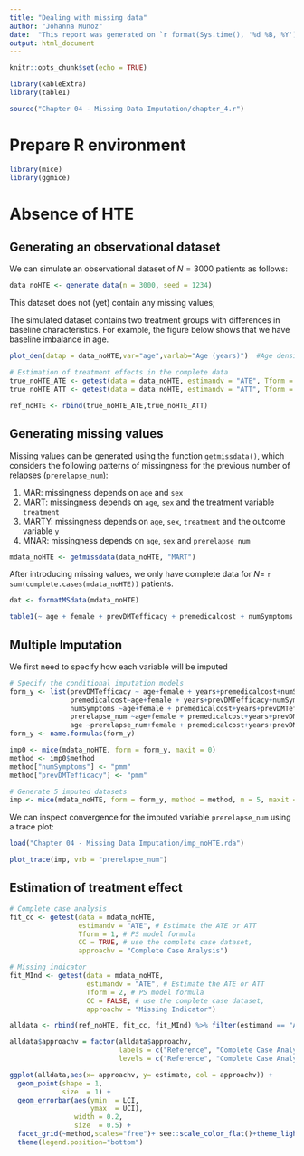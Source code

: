 ```yaml
---
title: "Dealing with missing data"
author: "Johanna Munoz"
date:  "This report was generated on `r format(Sys.time(), '%d %B, %Y')`"
output: html_document
---
```


```r
knitr::opts_chunk$set(echo = TRUE)

library(kableExtra)
library(table1)

source("Chapter 04 - Missing Data Imputation/chapter_4.r")
```
# Prepare R environment

```r
library(mice)
library(ggmice)
```

# Absence of HTE

## Generating an observational dataset
We can simulate an observational dataset of $N = 3000$ patients as follows:
```r
data_noHTE <- generate_data(n = 3000, seed = 1234) 
```

This dataset does not (yet) contain any missing values;

The simulated dataset contains two treatment groups with differences in baseline characteristics. For example, the figure below shows that we have baseline imbalance in age.

```r
plot_den(datap = data_noHTE,var="age",varlab="Age (years)")  #Age density
```

```r
# Estimation of treatment effects in the complete data
true_noHTE_ATE <- getest(data = data_noHTE, estimandv = "ATE", Tform = 1, CC = TRUE, approachv = "Reference")
true_noHTE_ATT <- getest(data = data_noHTE, estimandv = "ATT", Tform = 1, CC = TRUE, approachv = "Reference")

ref_noHTE <- rbind(true_noHTE_ATE,true_noHTE_ATT)
```

## Generating missing values
Missing values can be generated using the function `getmissdata()`, which considers the following patterns of missingness for the previous number of relapses (`prerelapse_num`):

1. MAR: missingness depends on `age` and `sex`
2. MART:  missingness depends on `age`, `sex` and the treatment variable `treatment`
3. MARTY: missingness depends on `age`, `sex`, `treatment` and the outcome variable `y`
4. MNAR:  missingness depends on `age`, `sex` and `prerelapse_num` 

```r
mdata_noHTE <- getmissdata(data_noHTE, "MART")
```

After introducing missing values, we only have complete data for $N=$ `r sum(complete.cases(mdata_noHTE))` patients.

```r
dat <- formatMSdata(mdata_noHTE)

table1(~ age + female + prevDMTefficacy + premedicalcost + numSymptoms + prerelapse_num | treatment, data = dat, caption = "Baseline characteristics of the incomplete dataset.")
```

## Multiple Imputation

We first need to specify how each variable will be imputed
```r
# Specify the conditional imputation models
form_y <- list(prevDMTefficacy ~ age+female + years+premedicalcost+numSymptoms+treatment+prerelapse_num+y,
               premedicalcost~age+female + years+prevDMTefficacy+numSymptoms+treatment+prerelapse_num+y,
               numSymptoms ~age+female + premedicalcost+years+prevDMTefficacy+prerelapse_num+treatment+y,
               prerelapse_num ~age+female + premedicalcost+years+prevDMTefficacy+numSymptoms+treatment+y,
               age ~prerelapse_num+female + premedicalcost+years+prevDMTefficacy+numSymptoms+treatment+y)
form_y <- name.formulas(form_y)

imp0 <- mice(mdata_noHTE, form = form_y, maxit = 0)
method <- imp0$method
method["numSymptoms"] <- "pmm"
method["prevDMTefficacy"] <- "pmm"
```

```r
# Generate 5 imputed datasets
imp <- mice(mdata_noHTE, form = form_y, method = method, m = 5, maxit = 50)
```

We can inspect convergence for the imputed variable `prerelapse_num` using a trace plot:
```r
load("Chapter 04 - Missing Data Imputation/imp_noHTE.rda")
```
```r
plot_trace(imp, vrb = "prerelapse_num")
```

## Estimation of treatment effect
```r
# Complete case analysis
fit_cc <- getest(data = mdata_noHTE, 
                 estimandv = "ATE", # Estimate the ATE or ATT  
                 Tform = 1, # PS model formula
                 CC = TRUE, # use the complete case dataset,
                 approachv = "Complete Case Analysis")

# Missing indicator
fit_MInd <- getest(data = mdata_noHTE, 
                   estimandv = "ATE", # Estimate the ATE or ATT  
                   Tform = 2, # PS model formula
                   CC = FALSE, # use the complete case dataset,
                   approachv = "Missing Indicator")

alldata <- rbind(ref_noHTE, fit_cc, fit_MInd) %>% filter(estimand == "ATE")

alldata$approachv = factor(alldata$approachv,
                           labels = c("Reference", "Complete Case Analysis", "Missing Indicator"),
                           levels = c("Reference", "Complete Case Analysis", "Missing Indicator"))

ggplot(alldata,aes(x= approachv, y= estimate, col = approachv)) +
  geom_point(shape = 1,
             size  = 1) +
  geom_errorbar(aes(ymin  = LCI,
                    ymax  = UCI),
                width = 0.2,
                size  = 0.5) +
  facet_grid(~method,scales="free")+ see::scale_color_flat()+theme_light()    + 
  theme(legend.position="bottom")    
```                   
